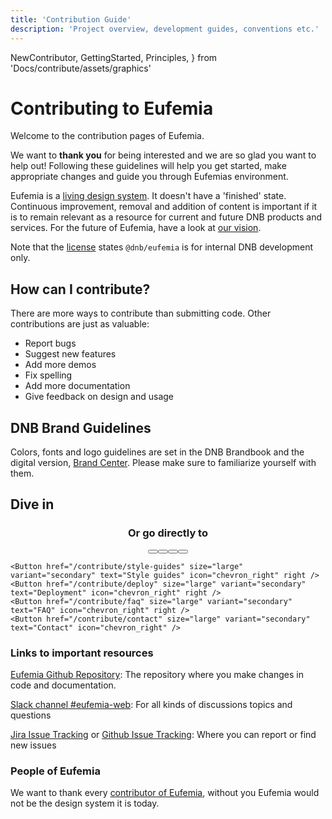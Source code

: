 ```yaml
---
title: 'Contribution Guide'
description: 'Project overview, development guides, conventions etc.'
---
```


  NewContributor,
  GettingStarted,
  Principles,
} from 'Docs/contribute/assets/graphics'

# Contributing to Eufemia

Welcome to the contribution pages of Eufemia.

We want to **thank you** for being interested and we are so glad you want to help out! Following these guidelines will help you get started, make appropriate changes and guide you through Eufemias environment.

Eufemia is a [living design system](/design-system/about/living-system). It doesn't have a 'finished' state. Continuous improvement, removal and addition of content is important if it is to remain relevant as a resource for current and future DNB products and services. For the future of Eufemia, have a look at [our vision](/contribute/vision).

Note that the [license](/license) states `@dnb/eufemia` is for internal DNB development only.

## How can I contribute?

There are more ways to contribute than submitting code. Other contributions are just as valuable:

- Report bugs
- Suggest new features
- Add more demos
- Fix spelling
- Add more documentation
- Give feedback on design and usage

## DNB Brand Guidelines

Colors, fonts and logo guidelines are set in the DNB Brandbook and the digital version, [Brand Center](https://bc.dnb.no/). Please make sure to familiarize yourself with them.

## Dive in

<div align="center" className="dnb-section dnb-section--spacing dnb-section--mint-green">
<div style={{display: 'flex', flexWrap: 'wrap', marginBottom: '1rem'}}>
<Card url="/contribute/rules" about="Code of conduct and Development principles" title="Ground rules" icon={Principles} />
<Card url="/contribute/first-contribution" about="Your first contribution, Pull Requests and Technical information " title="New contributor" icon={NewContributor} />
<Card url="/contribute/getting-started" about="Set up environment, Make changes and Run tests " title="Getting started" icon={GettingStarted} />
</div>
<h3>Or go directly to</h3>
<Button href="/contribute/style-guides" size="large" variant="secondary" text="Style guides" icon="chevron_right" right top />
<Button href="/contribute/deploy" size="large" variant="secondary" text="Deployment" icon="chevron_right" right top />
<Button href="/contribute/faq" size="large" variant="secondary" text="FAQ" icon="chevron_right" right top />
<Button href="/contribute/contact" size="large" variant="secondary" text="Contact" icon="chevron_right" top/>
</div>

    <Button href="/contribute/style-guides" size="large" variant="secondary" text="Style guides" icon="chevron_right" right />
    <Button href="/contribute/deploy" size="large" variant="secondary" text="Deployment" icon="chevron_right" right />
    <Button href="/contribute/faq" size="large" variant="secondary" text="FAQ" icon="chevron_right" right />
    <Button href="/contribute/contact" size="large" variant="secondary" text="Contact" icon="chevron_right" />

</div>

### Links to important resources

[Eufemia Github Repository](https://github.com/dnbexperience/eufemia): The repository where you make changes in code and documentation.

[Slack channel #eufemia-web](https://dnb-it.slack.com/archives/CMXABCHEY): For all kinds of discussions topics and questions

[Jira Issue Tracking](https://jira.tech.dnb.no/projects/EDS/summary) or [Github Issue Tracking](https://github.com/dnbexperience/eufemia/issues): Where you can report or find new issues

### People of Eufemia

We want to thank every [contributor of Eufemia](/design-system/about#please-contribute), without you Eufemia would not be the design system it is today.
